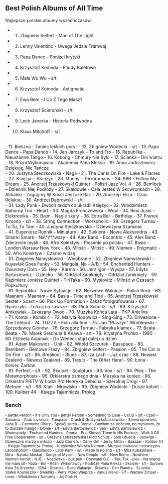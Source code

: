 ## Best Polish Albums of All Time

Najlepsze polskie albumy wszechczasów

- 1. Zbigniew Seifert - Man of The Light
- 2. Lenny Valentino - Uwaga Jedzie Tramwaj
- 3. Papa Dance - Poniżej krytyki
- 4. Krzysztof Komeda - Etiudy Baletowe
- 5. Małe Wu Wu - s/t
- 6. Krzysztof Komeda - Astigmatic
- 7. Ewa Bem - I Co Z Tego Masz?
- 8. Krzysztof Ścierański - s/t
- 9. Lech Janerka - Historia Podwodna
- 10. Klaus Mitchoff - s/t

<br/>
- 11. Bielizna - Taniec lekkich goryli
- 12. Zbigniew Wodecki - s/t
- 13. Papa Dance - Papa Dance
- 14. Jan Jarczyk - To and Fro
- 15. Republika - Nieustanne Tango
- 16. Kobong - Chmury Nie Było
- 17. Ścianka - Dni wiatru
- 18. Różni Wykonawcy - Akademia Pana Kleksa
- 19. Anna Jurksztowicz - Dziękuję, Nie Tańczę

<br/>
- 20. Justyna Steczkowska - Naga
- 21. The Car Is On Fire - Lake & Flames
- 22. Księżyc - Księżyc
- 23. Muchy - Terroromans
- 24. SBB - Follow My Dream
- 25. Andrzej Trzaskowski Quintet - Polish Jazz Vol. 4
- 26. Bemibek – Dziennik Mej Podróży
- 27. Skaldowie - Cała Jesteś W Skowronkach
- 28. Alibabki - Zagrajmy W Kości Jeszcze Raz
- 29. Andrzej i Eliza - Czas Relaksu
- 30. Andrzej Dąbrowski - s/t

<br/>
- 31. Lady Punk - Dwóch takich co ukradli Księżyc
- 32. Włodzimierz Nahorny Trio - Heart
- 33. Magda Fronczewska - Wow
- 34. Reni Jusis - Elektrenika
- 35. Bajm - Nagie skały
- 36. Extra Ball - Birthday
- 37. Franek Kimono - s/t
- 38. String Connection - Workoholic
- 39. Grzegorz Turnau - To Tu, To Tam
- 40. Justyna Steczkowska - Dziewczyna Szamana

<br/>
- 41. Eugeniusz Rudnik - Miniatury
- 42. Siekiera - Nowa Aleksandria
- 43. Smarki Smark - Na\*\*\*wszy
- 44. Alex Band - Eccentric
- 45. Alex Band - Zderzenie myśli
- 46. Afro Kolektyw - Piosenki po polsku
- 47. Basia - London Warsaw New York
- 48. Miłość - Miłość
- 49. Niemen - Enigmatic
- 50. Afro Kolektyw - Czarno widzę

<br/>
- 51. Zbigniew Namysłowski - Winobranie
- 52. Zbigniew Namysłowski - Kuyaviak Goes Funky
- 53. Małgola, No - A/B
- 54. Enchanted Hunters - Dwunasty Dom
- 55. Hey - Karma
- 56. Jerz Igor - Wyspa
- 57. Edyta Bartosiewicz - Dziecko
- 58. Oddział Zamknięty - Oddział Zamknięty
- 59. Kazimierz Jonkisz Quintet - TiriTaka
- 60. Myslovitz - Miłość w Czasach Popkultury

<br/>
- 61. Republika - Nowe Sytuacje
- 62. Nerwowe Wakacje - Polish Rock
- 63. Maanam - Maanam
- 64. Basia - Time and Tide
- 65. Andrzej Trzaskowski Sextet - Scant
- 66. Pick Up Formation - Zakaz fotografowania
- 67. Rycerzyki - Zniknij na zawsze
- 68. Piotr Schultz - s/t
- 69. Krzysztof Antkowiak - Zakazany Owoc
- 70. Muzyka Końca Lata - PKP Anielina

<br/>
- 71. Kombi - Kombi 4
- 72. Maryla Rodowicz - Sing-Sing
- 73. Drivealone - The Letitout
- 74. TUZZA - Fino alla fine
- 75. Jan "Ptaszyn" Wróblewski - Sprzedawcy Glonów
- 76. Grzegorz Turnau - Fabryka klamek
- 77. Beata - Beata
- 78. Marek Grechuta & Anawa - s/t
- 79. Krystyna Prońko - 1980
- 80. Elżbieta Adamiak - Do Wenecji stąd dalej co dzień

<br/>
- 81. Adam Makowicz - Unit
- 82. Witold Szczurek - Basspace
- 83. Bemibem - Bemowe Frazy
- 84. Zbigniew Seifert - Passion
- 85. The Car Is On Fire - s/t
- 86. Breakout - Blues
- 87. Iza Lach - Już czas
- 88. Newest Zealand - Newest Zealand
- 89. Tres.b - The Other Hand
- 90. Łona - Koniec Żartów

<br/>
- 91. Perfect - s/t
- 92. Skalpel - Sculpture
- 93. Vox - s/t
- 94. Pleq - The Metamorphosis
- 95. Orkierstra ósmego dnia - Muzyka na koniec
- 96. Orkiestra PRiTV W Łodzi P/d Henryka Debicha – Szerokiej Drogi
- 97. Metrum - s/t
- 98. Klan - Mrowisko
- 99. Zbigniew Wodecki - Dusze kobiet
- 100. Kaliber 44 - Księga Tajemnicza. Prolog

### Bench

<small>
- Better Person - It's Only You
- Better Person - Something to Lose
- CKOD - s/t
- Czan - Samarsa 
- Crab Invasion - Trespass
- Crash & Grażyna Łobaszewska - Senna opowieść Jana B.
- Czerwone Gitary - Spokój serca
- Dłonie - Goniłem za słońcem, bo myślałem, że to dojrzałe mango
- Dłonie - s/t
- Edyta Bartosiewicz - Sen
- Edyta Bartosiewicz - Wodospady
- Enchanted Hunters - Peoria
- Eric Shoves Them In His Pockets - Walk It Off
- Free Cooperation - s/t
- Grażyna Łobaszewska i Piotr Schulz - Solo i duecie
- Jadwiga - Dziewczyn marzą o miłości
- Jazz Carriers - Carry On!
- Jerzy Milian - Baazaar
- Kaliber 44 - Księga Tajemnicza. Prolog
- Kurylewicz Warska Niemen - Muzyka teatralna i telewizyjna
- Laboratorium - Quasimodo
- Lady Pank - s/t
- Made in Poland - s/t
- Mira Kubasińska - Mira
- Natalia Moskal - Songs of Myself
- New People - s/t
- New Rome - Nowhere
- Niemen Aerolit - N.Æ.
- Nosowska - puk.puk
- Obywatel G.C. - Tak, Tak
- pies - Na więcej nie mam sił
- Róża - Bu!
- Różni Wykonawcy - Podróże Pana Kleksa
- Skalpel - s/t
- Surowa Kara Za Grzechy - 1984
- Ścianka - Białe Wakacje
- Ścianka - Pan Planeta
- Ścianka - Statek Kosmiczny
- Świetliki - Perły Przed Wieprze
- Varius Manx - Elf
- Wacław Zimpel - Lines
- Włodzimierz Nahorny - Jej Portret
</small>
